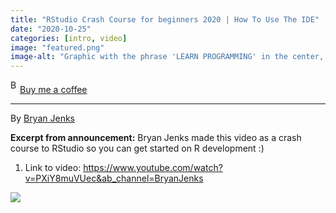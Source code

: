 ```yaml
---
title: "RStudio Crash Course for beginners 2020 | How To Use The IDE"
date: "2020-10-25"
categories: [intro, video]
image: "featured.png"
image-alt: "Graphic with the phrase 'LEARN PROGRAMMING' in the center, surrounded by colorful icons representing coding, binary, cloud, magnifying glass, web, gear, and document symbols on a dark background with vertical line accents."
---
```


<link href="https://fonts.googleapis.com/css?family=Cookie" rel="stylesheet"><a class="bmc-button" target="_blank" href="https://www.buymeacoffee.com/JoscelinRocha">![Buy me a coffee](https://cdn.buymeacoffee.com/buttons/bmc-new-btn-logo.svg){alt="Buy me a coffee" width="15" height="21"}Buy me a coffee</a>

------------------------------------------------------------------------

By [Bryan Jenks](https://www.youtube.com/watch?v=PXiY8muVUec&feature=youtu.be)

**Excerpt from announcement:** Bryan Jenks made this video as a crash course to RStudio so you can get started on R development :)

1.  Link to video: <https://www.youtube.com/watch?v=PXiY8muVUec&ab_channel=BryanJenks>

![](featured.png)
